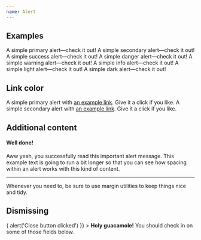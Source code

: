 ```yaml
---
name: Alert
---
```



## Examples

<Playground>
  <Alert theme="primary">A simple primary alert—check it out!</Alert>
  <Alert theme="secondary">A simple secondary alert—check it out!</Alert>
  <Alert theme="success">A simple success alert—check it out!</Alert>
  <Alert theme="danger">A simple danger alert—check it out!</Alert>
  <Alert theme="warning">A simple warning alert—check it out!</Alert>
  <Alert theme="info">A simple info alert—check it out!</Alert>
  <Alert theme="light">A simple light alert—check it out!</Alert>
  <Alert theme="dark">A simple dark alert—check it out!</Alert>
</Playground>

## Link color

<Playground>
  <Alert theme="primary">
    A simple primary alert with <a href="javascript:" className="alert-link">an example link</a>. Give it a click if you like.
  </Alert>
  <Alert theme="secondary">
    A simple secondary alert with <a href="javascript:" className="alert-link">an example link</a>. Give it a click if you like.
  </Alert>
</Playground>

## Additional content

<Playground>
  <Alert theme="success">
    <h4 className="alert-heading">Well done!</h4>
    <p>
      Aww yeah, you successfully read this important alert message. This example
      text is going to run a bit longer so that you can see how spacing within
      an alert works with this kind of content.
    </p>
    <hr />
    <p className="mb-0">
      Whenever you need to, be sure to use margin utilities to keep things nice
      and tidy.
    </p>
  </Alert>
</Playground>

## Dismissing

<Playground>
  <Alert
    closable
    theme="warning"
    onClose={() => {
      alert('Close button clicked')
    }}
  >
    <strong>Holy guacamole!</strong> You should check in on some of those fields
    below.
  </Alert>
</Playground>
